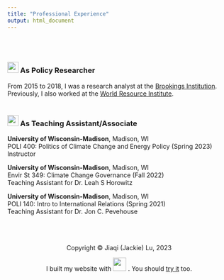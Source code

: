 ```yaml
---
title: "Professional Experience"
output: html_document
---
```

<br> <br>

### <img src="images/government.png" width="25"> As Policy Researcher
From 2015 to 2018, I was a research analyst at the [Brookings Institution](https://www.brookings.edu/). Previously, I also worked at the [World Resource Institute](https://www.wri.org/).
<br> <br>

### <img src="images/teaching.png" width="25"> As Teaching Assistant/Associate

**University of Wisconsin-Madison**, Madison, WI <br>
POLI 400: Politics of Climate Change and Energy Policy
 (Spring 2023) <br>
Instructor<br>

**University of Wisconsin-Madison**, Madison, WI <br>
Envir St 349: Climate Change Governance (Fall 2022) <br>
Teaching Assistant for Dr. Leah S Horowitz 
<br>

**University of Wisconsin-Madison**, Madison, WI <br>
POLI 140: Intro to International Relations (Spring 2021) <br>
Teaching Assistant for Dr. Jon C. Pevehouse
<br>

<br>
<br>
<br>
<center> Copyright © Jiaqi (Jackie) Lu, 2023
<center>  I built my website with <img src="images/rstudio-logo.png" width="30"> . You should [try it](https://rmarkdown.rstudio.com/) too.


